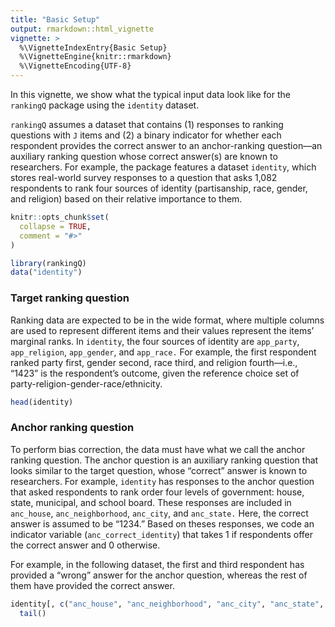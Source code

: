 ```yaml
---
title: "Basic Setup"
output: rmarkdown::html_vignette
vignette: >
  %\VignetteIndexEntry{Basic Setup}
  %\VignetteEngine{knitr::rmarkdown}
  %\VignetteEncoding{UTF-8}
---
```


In this vignette, we show what the typical input data look like for the `rankingQ` package using the `identity` dataset.

`rankingQ` assumes a dataset that contains (1) responses to ranking questions with `J` items and (2) a binary indicator for whether each respondent provides the correct answer to an anchor-ranking question---an auxiliary ranking question whose correct answer(s) are known to researchers. For example, the package features a dataset `identity`, which stores real-world survey responses to a question that asks 1,082 respondents to rank four sources of identity (partisanship, race, gender, and religion) based on their relative importance to them.

```r
knitr::opts_chunk$set(
  collapse = TRUE,
  comment = "#>"
)
```

```r
library(rankingQ)
data("identity")
```

### Target ranking question

Ranking data are expected to be in the wide format, where multiple columns are used to represent different items and their values represent the items' marginal ranks. In `identity`, the four sources of identity are `app_party`, `app_religion`, `app_gender`, and `app_race.` For example, the first respondent ranked party first, gender second, race third, and religion fourth---i.e., "1423" is the respondent's outcome, given the reference choice set of party-religion-gender-race/ethnicity.

```r
head(identity)
```

### Anchor ranking question

To perform bias correction, the data must have what we call the anchor ranking question. The anchor question is an auxiliary ranking question that looks similar to the target question, whose "correct" answer is known to researchers. For example, `identity` has responses to the anchor question that asked respondents to rank order four levels of government: house, state, municipal, and school board. These responses are included in `anc_house`, `anc_neighborhood`, `anc_city`, and `anc_state.` Here, the correct answer is assumed to be "1234." Based on theses responses, we code an indicator variable (`anc_correct_identity`) that takes 1 if respondents offer the correct answer and 0 otherwise.

For example, in the following dataset, the first and third respondent has provided a "wrong" answer for the anchor question, whereas the rest of them have provided the correct answer. 

```r
identity[, c("anc_house", "anc_neighborhood", "anc_city", "anc_state", "anc_correct_identity")] |>
  tail()
```
